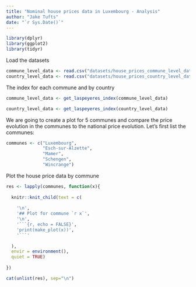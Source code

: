 ```yaml
---
title: "Nominal house prices data in Luxembourg - Analysis"
author: "Jake Tufts"
date: "`r Sys.Date()`"
---
```


```r
library(dplyr)
library(ggplot2)
library(tidyr)
```


Load the datasets

```r
commune_level_data <- read.csv("datasets/house_prices_commune_level_data.csv")
country_level_data <- read.csv("datasets/house_prices_country_level_data.csv")
```


The index for each commune and by country

```r
commune_level_data <- get_laspeyeres_index(commune_level_data)

country_level_data <- get_laspeyeres_index(country_level_data)
```


We are going to create a plot for 5 communes and compare the price evolution in the communes
to the national price evolution. Let’s first list the communes:

```r
communes <- c("Luxembourg",
              "Esch-sur-Alzette",
              "Mamer",
              "Schengen",
              "Wincrange")

```


Plot the house price data by commune

```r
res <- lapply(communes, function(x){
  
  knitr::knit_child(text = c(
    
    '\n',
    '## Plot for commune `r x`',
    '\n',
    '```{r, echo = FALSE}',
    'print(make_plot(x))',
    '```'
    
  ),
  envir = environment(),
  quiet = TRUE)
  
})

cat(unlist(res), sep="\n")
```

